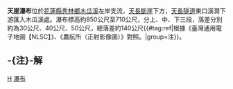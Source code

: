 {{Infobox waterfall
| name = 天崖瀑布
| photo =
| photo_width = 275
| photo_caption =
| map =
| map_width =
| lat_d = |lat_m = |lat_s = |lat_NS =
| long_d = |long_m = |long_s = |long_EW =
| region =
| source =
| coords_ref = {{座標|24|0|51.90|N|121|21|56.80|E|}}
| location = [[台灣|台灣]][[花蓮縣|花蓮縣]][[秀林鄉|秀林鄉]]
| type = 
| elevation = 850～710公尺
| height = 140公尺
| height_longest = 50公尺
| number_drops = 
| width =
| average_width =
| watercourse = [[花蓮溪|花蓮溪]] - [[木瓜溪|木瓜溪]]支流
| average_flow =
| world_rank =
}}
'''天崖瀑布'''位於[[花蓮縣|花蓮縣]][[秀林鄉|秀林鄉]][[木瓜溪|木瓜溪]]左岸支流，[[天長斷崖|天長斷崖]]下方，[[天長隧道|天長隧道]]東口溪澗下游匯入木瓜溪處。瀑布標高約850公尺至710公尺，分上、中、下三段，落差分別約為30公尺、40公尺、50公尺，總落差約140公尺{{#tag:ref|根據《臺灣通用電子地圖【NLSC】》、《農航所（正射影像圖）》對照。|group=注}}。

== -{注}-解 ==
{{reflist|group=注}}

{{TW-geo-stub}}
{{台灣瀑布}}

[[Category:花蓮縣瀑布|H]]
[[Category:秀林鄉地理|瀑布]]
